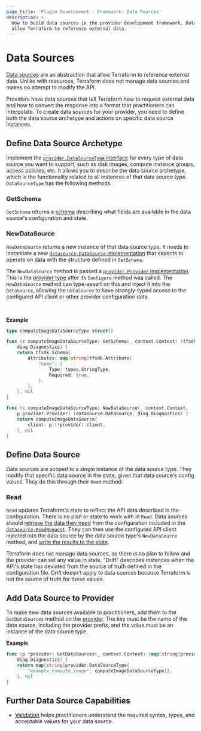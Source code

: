 ```yaml
---
page_title: 'Plugin Development - Framework: Data Sources'
description: >-
  How to build data sources in the provider development framework. Data sources
  allow Terraform to reference external data.
---
```


# Data Sources

[Data sources](/language/data-sources) are an abstraction that allow Terraform to reference external data. Unlike with resources, Terraform does not manage data sources and makes no attempt to modify the API.

Providers have data sources that tell Terraform how to request external data and how to convert the response into a format that practitioners can interpolate. To create data sources for your provider, you need to define both the data source archetype and actions on specific data source instances.

## Define Data Source Archetype

Implement the [`provider.DataSourceType`
interface](https://pkg.go.dev/github.com/hashicorp/terraform-plugin-framework/provider#DataSourceType)
for every type of data source you want to support, such as disk images, compute
instance groups, access policies, etc. It allows you to describe the data
source archetype, which is the functionality related to all instances of that
data source type. `DataSourceType` has the following methods.

### GetSchema

`GetSchema` returns a [schema](/plugin/framework/schemas) describing
what fields are available in the data source's configuration and state.

### NewDataSource

`NewDataSource` returns a new instance of that data source type. It needs to instantiate a new [`datasource.DataSource`
implementation](https://pkg.go.dev/github.com/hashicorp/terraform-plugin-framework/datasource#DataSource)
that expects to operate on data with the structure defined in `GetSchema`.

The `NewDataSource` method is passed a [`provider.Provider`
implementation](https://pkg.go.dev/github.com/hashicorp/terraform-plugin-framework/provider#Provider).
This is the [provider type](/plugin/framework/providers) after its
`Configure` method was called. The `NewDataSource` method can type-assert on
this and inject it into the `DataSource`, allowing the `DataSource` to have
strongly-typed access to the configured API client or other provider
configuration data.

<br />

**Example**

```go
type computeImageDataSourceType struct{}

func (c computeImageDataSourceType) GetSchema(_ context.Context) (tfsdk.Schema,
	diag.Diagnostics) {
	return tfsdk.Schema{
		Attributes: map[string]tfsdk.Attribute{
			"name": {
				Type: types.StringType,
				Required: true,
			},
		},
	}, nil
}

func (c computeImageDataSourceType) NewDataSource(_ context.Context,
	p provider.Provider) (datasource.DataSource, diag.Diagnostics) {
	return computeImageDataSource{
		client: p.(*provider).client,
	}, nil
}
```

## Define Data Source

Data sources are scoped to a single instance of the data source type. They modify that specific data source in the state, given that data source's config values. They do this through their `Read` method.

### Read

`Read` updates Terraform's state to reflect the API data described in the configuration. There is no plan or state to work with in `Read`. Data sources should [retrieve the data they need](/plugin/framework/accessing-values) from the configuration included in the [`datasource.ReadRequest`](https://pkg.go.dev/github.com/hashicorp/terraform-plugin-framework/datasource#ReadRequest).
They can then use the configured API client injected into the data source by the
data source type's `NewDataSource` method, and [write the results to the state](/plugin/framework/writing-state).

Terraform does not manage data sources, so there is no plan to follow and the provider can set any value in state. "Drift" describes instances when the API's state has deviated from the source of truth defined in the configuration file. Drift doesn't apply to data sources because Terraform is not the source of truth for these values.

## Add Data Source to Provider

To make new data sources available to practitioners, add them to the
`GetDataSources` method on the [provider](/plugin/framework/providers). The key must be the name of
the data source, including the provider prefix, and the value must be an
instance of the data source type.

**Example**

```go
func (p *provider) GetDataSources(_ context.Context) (map[string]provider.DataSourceType,
	diag.Diagnostics) {
	return map[string]provider.DataSourceType{
		"example_compute_image": computeImageDataSourceType{},
	}, nil
}
```

## Further Data Source Capabilities

- [Validation](/plugin/framework/validation) helps practitioners understand the required syntax, types, and acceptable values for your data source.
